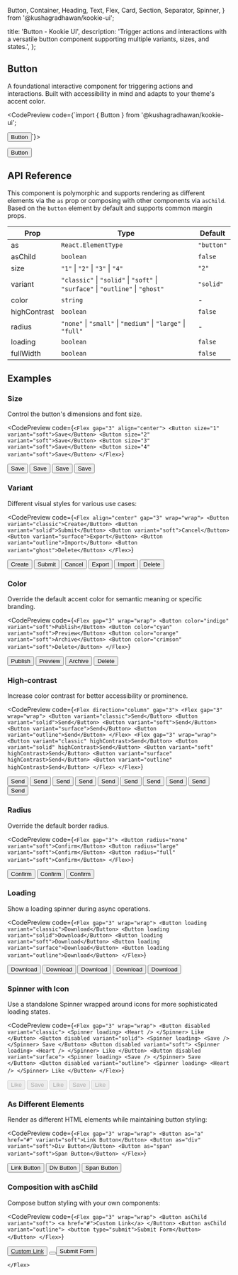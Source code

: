   Button,
  Container,
  Heading,
  Text,
  Flex,
  Card,
  Section,
  Separator,
  Spinner,
} from '@kushagradhawan/kookie-ui';

  title: 'Button - Kookie UI',
  description:
    'Trigger actions and interactions with a versatile button component supporting multiple variants, sizes, and states.',
};

<Container size="2">
  <Section size="2">
    <Flex direction="column" gap="6">

# Button

A foundational interactive component for triggering actions and interactions. Built with accessibility in mind and adapts to your theme's accent color.

<CodePreview code={`import { Button } from '@kushagradhawan/kookie-ui';

<Button>Button</Button>`}>
  <div style={{ display: 'inline-block' }}>
    <Button>Button</Button>
  </div>
</CodePreview>

## API Reference

This component is polymorphic and supports rendering as different elements via the `as` prop or composing with other components via `asChild`. Based on the `button` element by default and supports common margin props.

| Prop         | Type                                                                            | Default   |
| ------------ | ------------------------------------------------------------------------------- | --------- |
| as           | `React.ElementType`                                                             | `"button"` |
| asChild      | `boolean`                                                                       | `false`   |
| size         | `"1"` \| `"2"` \| `"3"` \| `"4"`                                                | `"2"`     |
| variant      | `"classic"` \| `"solid"` \| `"soft"` \| `"surface"` \| `"outline"` \| `"ghost"` | `"solid"` |
| color        | `string`                                                                        | -         |
| highContrast | `boolean`                                                                       | `false`   |
| radius       | `"none"` \| `"small"` \| `"medium"` \| `"large"` \| `"full"`                    | -         |
| loading      | `boolean`                                                                       | `false`   |
| fullWidth    | `boolean`                                                                       | `false`   |

## Examples

### Size

Control the button's dimensions and font size.

<CodePreview
  code={`<Flex gap="3" align="center">
  <Button size="1" variant="soft">Save</Button>
  <Button size="2" variant="soft">Save</Button>
  <Button size="3" variant="soft">Save</Button>
  <Button size="4" variant="soft">Save</Button>
</Flex>`}
>
<Flex gap="3" align="center">
<Button size="1" variant="soft">Save</Button>
<Button size="2" variant="soft">Save</Button>
<Button size="3" variant="soft">Save</Button>
<Button size="4" variant="soft">Save</Button>
</Flex>
</CodePreview>

### Variant

Different visual styles for various use cases:

<CodePreview
  code={`<Flex align="center" gap="3" wrap="wrap">
  <Button variant="classic">Create</Button>
  <Button variant="solid">Submit</Button>
  <Button variant="soft">Cancel</Button>
  <Button variant="surface">Export</Button>
  <Button variant="outline">Import</Button>
  <Button variant="ghost">Delete</Button>
</Flex>`}
>
<Flex align="center" gap="3" wrap="wrap">
<Button variant="classic">Create</Button>
<Button variant="solid">Submit</Button>
<Button variant="soft">Cancel</Button>
<Button variant="surface">Export</Button>
<Button variant="outline">Import</Button>
<Button variant="ghost">Delete</Button>
</Flex>
</CodePreview>

### Color

Override the default accent color for semantic meaning or specific branding.

<CodePreview
  code={`<Flex gap="3" wrap="wrap">
  <Button color="indigo" variant="soft">Publish</Button>
  <Button color="cyan" variant="soft">Preview</Button>
  <Button color="orange" variant="soft">Archive</Button>
  <Button color="crimson" variant="soft">Delete</Button>
</Flex>`}
>
<Flex gap="3" wrap="wrap">
<Button color="indigo" variant="soft">Publish</Button>
<Button color="cyan" variant="soft">Preview</Button>
<Button color="orange" variant="soft">Archive</Button>
<Button color="crimson" variant="soft">Delete</Button>
</Flex>
</CodePreview>

### High-contrast

Increase color contrast for better accessibility or prominence.

<CodePreview
  code={`<Flex direction="column" gap="3">
  <Flex gap="3" wrap="wrap">
    <Button variant="classic">Send</Button>
    <Button variant="solid">Send</Button>
    <Button variant="soft">Send</Button>
    <Button variant="surface">Send</Button>
    <Button variant="outline">Send</Button>
  </Flex>
  <Flex gap="3" wrap="wrap">
    <Button variant="classic" highContrast>Send</Button>
    <Button variant="solid" highContrast>Send</Button>
    <Button variant="soft" highContrast>Send</Button>
    <Button variant="surface" highContrast>Send</Button>
    <Button variant="outline" highContrast>Send</Button>
  </Flex>
</Flex>`}
>
<Flex direction="column" gap="3">
<Flex gap="3" wrap="wrap">
<Button variant="classic">Send</Button>
<Button variant="solid">Send</Button>
<Button variant="soft">Send</Button>
<Button variant="surface">Send</Button>
<Button variant="outline">Send</Button>
</Flex>
<Flex gap="3" wrap="wrap">
<Button variant="classic" highContrast>Send</Button>
<Button variant="solid" highContrast>Send</Button>
<Button variant="soft" highContrast>Send</Button>
<Button variant="surface" highContrast>Send</Button>
<Button variant="outline" highContrast>Send</Button>
</Flex>
</Flex>
</CodePreview>

### Radius

Override the default border radius.

<CodePreview
  code={`<Flex gap="3">
  <Button radius="none" variant="soft">Confirm</Button>
  <Button radius="large" variant="soft">Confirm</Button>
  <Button radius="full" variant="soft">Confirm</Button>
</Flex>`}
>
<Flex gap="3">
<Button radius="none" variant="soft">Confirm</Button>
<Button radius="large" variant="soft">Confirm</Button>
<Button radius="full" variant="soft">Confirm</Button>
</Flex>
</CodePreview>

### Loading

Show a loading spinner during async operations.

<CodePreview
  code={`<Flex gap="3" wrap="wrap">
  <Button loading variant="classic">Download</Button>
  <Button loading variant="solid">Download</Button>
  <Button loading variant="soft">Download</Button>
  <Button loading variant="surface">Download</Button>
  <Button loading variant="outline">Download</Button>
</Flex>`}
>
<Flex gap="3" wrap="wrap">
<Button loading variant="classic">Download</Button>
<Button loading variant="solid">Download</Button>
<Button loading variant="soft">Download</Button>
<Button loading variant="surface">Download</Button>
<Button loading variant="outline">Download</Button>
</Flex>
</CodePreview>

### Spinner with Icon

Use a standalone Spinner wrapped around icons for more sophisticated loading states.

<CodePreview
  code={`<Flex gap="3" wrap="wrap">
  <Button disabled variant="classic">
    <Spinner loading>
      <Heart />
    </Spinner>
    Like
  </Button>
  <Button disabled variant="solid">
    <Spinner loading>
      <Save />
    </Spinner>
    Save
  </Button>
  <Button disabled variant="soft">
    <Spinner loading>
      <Heart />
    </Spinner>
    Like
  </Button>
  <Button disabled variant="surface">
    <Spinner loading>
      <Save />
    </Spinner>
    Save
  </Button>
  <Button disabled variant="outline">
    <Spinner loading>
      <Heart />
    </Spinner>
    Like
  </Button>
</Flex>`}
>
<Flex gap="3" wrap="wrap">
<Button disabled variant="classic"><Spinner loading><Heart /></Spinner>Like</Button>
<Button disabled variant="solid"><Spinner loading><Save /></Spinner>Save</Button>
<Button disabled variant="soft"><Spinner loading><Heart /></Spinner>Like</Button>
<Button disabled variant="surface"><Spinner loading><Save /></Spinner>Save</Button>
<Button disabled variant="outline"><Spinner loading><Heart /></Spinner>Like</Button>
</Flex>
</CodePreview>

### As Different Elements

Render as different HTML elements while maintaining button styling:

<CodePreview
  code={`<Flex gap="3" wrap="wrap">
  <Button as="a" href="#" variant="soft">Link Button</Button>
  <Button as="div" variant="soft">Div Button</Button>
  <Button as="span" variant="soft">Span Button</Button>
</Flex>`}
>
<Flex gap="3" wrap="wrap">
<Button as="a" href="#" variant="soft">Link Button</Button>
<Button as="div" variant="soft">Div Button</Button>
<Button as="span" variant="soft">Span Button</Button>
</Flex>
</CodePreview>

### Composition with asChild

Compose button styling with your own components:

<CodePreview
  code={`<Flex gap="3" wrap="wrap">
  <Button asChild variant="soft">
    <a href="#">Custom Link</a>
  </Button>
  <Button asChild variant="outline">
    <button type="submit">Submit Form</button>
  </Button>
</Flex>`}
>
<Flex gap="3" wrap="wrap">
<Button asChild variant="soft">
<a href="#">Custom Link</a>
</Button>
<Button asChild variant="outline">
<button type="submit">Submit Form</button>
</Button>
</Flex>
</CodePreview>



    </Flex>
  </Section>
</Container>